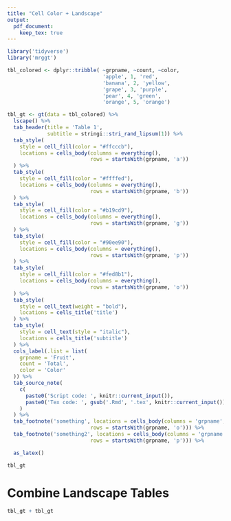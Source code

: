 ```yaml
---
title: "Cell Color + Landscape"
output: 
  pdf_document:
    keep_tex: true
---
```


```r
library('tidyverse')
library('mrggt')
```

```r
tbl_colored <- dplyr::tribble( ~grpname, ~count, ~color,
                               'apple', 1, 'red',
                               'banana', 2, 'yellow',
                               'grape', 3, 'purple',
                               'pear', 4, 'green',
                               'orange', 5, 'orange')

tbl_gt <- gt(data = tbl_colored) %>%
  lscape() %>%
  tab_header(title = 'Table 1',
             subtitle = stringi::stri_rand_lipsum(1)) %>%
  tab_style(
    style = cell_fill(color = "#ffcccb"),
    locations = cells_body(columns = everything(),
                           rows = startsWith(grpname, 'a'))
  ) %>%
  tab_style(
    style = cell_fill(color = "#ffffed"),
    locations = cells_body(columns = everything(),
                           rows = startsWith(grpname, 'b'))
  ) %>%
  tab_style(
    style = cell_fill(color = "#b19cd9"),
    locations = cells_body(columns = everything(),
                           rows = startsWith(grpname, 'g'))
  ) %>%
  tab_style(
    style = cell_fill(color = "#90ee90"),
    locations = cells_body(columns = everything(),
                           rows = startsWith(grpname, 'p'))
  ) %>%
  tab_style(
    style = cell_fill(color = "#fed8b1"),
    locations = cells_body(columns = everything(),
                           rows = startsWith(grpname, 'o'))
  ) %>%
  tab_style(
    style = cell_text(weight = "bold"),
    locations = cells_title('title')
  ) %>%
  tab_style(
    style = cell_text(style = "italic"),
    locations = cells_title('subtitle')
  ) %>%
  cols_label(.list = list(
    grpname = 'Fruit',
    count = 'Total',
    color = 'Color'
  )) %>%
  tab_source_note(
    c(
      paste0('Script code: ', knitr::current_input()),
      paste0('Tex code: ', gsub('.Rmd', '.tex', knitr::current_input()))
    )
  ) %>%
  tab_footnote('something', locations = cells_body(columns = 'grpname',
                           rows = startsWith(grpname, 'o'))) %>%
  tab_footnote('something2', locations = cells_body(columns = 'grpname',
                           rows = startsWith(grpname, 'p'))) %>%

  as_latex()

tbl_gt 

```

# Combine Landscape Tables
```r
tbl_gt + tbl_gt
```
